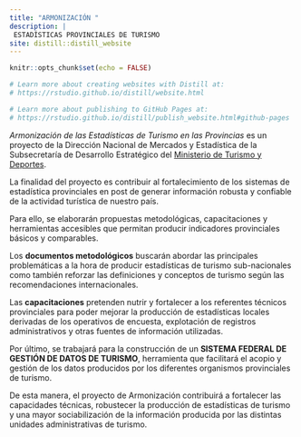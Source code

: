```yaml
---
title: "ARMONIZACIÓN "
description: |
 ESTADÍSTICAS PROVINCIALES DE TURISMO
site: distill::distill_website
---
```


```r
knitr::opts_chunk$set(echo = FALSE)

# Learn more about creating websites with Distill at:
# https://rstudio.github.io/distill/website.html

# Learn more about publishing to GitHub Pages at:
# https://rstudio.github.io/distill/publish_website.html#github-pages

```

*Armonización de las Estadísticas de Turismo en las Provincias* es un proyecto de la Dirección Nacional de Mercados y Estadística de la Subsecretaría de Desarrollo Estratégico del [Ministerio de Turismo y Deportes](http://turismo.gob.ar/ "MINTURDEP").

La finalidad del proyecto es contribuir al fortalecimiento de los sistemas de estadística
provinciales en post de generar información robusta y confiable de la actividad
turística de nuestro país. 

Para ello, se elaborarán propuestas metodológicas, capacitaciones y herramientas accesibles que permitan producir indicadores provinciales básicos y comparables.

Los **documentos metodológicos** buscarán abordar las principales problemáticas a la hora de producir estadísticas de turismo sub-nacionales como también reforzar las definiciones y conceptos de turismo según las recomendaciones internacionales.

Las **capacitaciones** pretenden nutrir y fortalecer a los referentes técnicos provinciales
para poder mejorar la producción de estadísticas locales derivadas de los operativos de encuesta, explotación de registros administrativos y otras fuentes de información utilizadas.

Por último, se trabajará para la construcción de un **SISTEMA FEDERAL DE GESTIÓN DE DATOS DE TURISMO**, herramienta que facilitará el acopio y gestión de los datos producidos por los diferentes organismos provinciales de turismo.

De esta manera, el proyecto de Armonización contribuirá a fortalecer las capacidades técnicas, robustecer la producción de estadísticas de turismo y una mayor sociabilización de la información producida por las distintas unidades administrativas de turismo.
